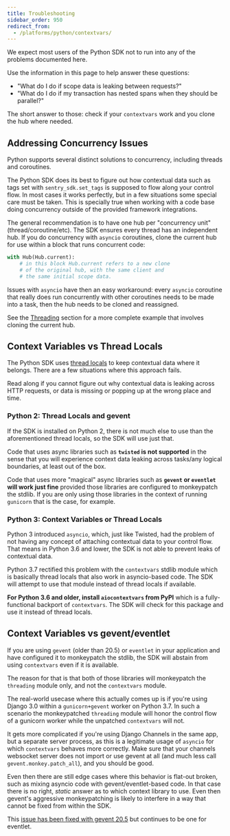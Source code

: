 ```yaml
---
title: Troubleshooting
sidebar_order: 950
redirect_from:
  - /platforms/python/contextvars/
---
```


We expect most users of the Python SDK not to run into any of the problems
documented here.

Use the information in this page to help answer these questions:

- "What do I do if scope data is leaking between requests?"
- "What do I do if my transaction has nested spans when they should be parallel?"

The short answer to those: check if your `contextvars` work and you clone the
hub where needed.

## Addressing Concurrency Issues

Python supports several distinct solutions to concurrency, including threads and
coroutines.

The Python SDK does its best to figure out how contextual data such as tags set
with `sentry_sdk.set_tags` is supposed to flow along your control flow. In most
cases it works perfectly, but in a few situations some special care must be
taken. This is specially true when working with a code base doing concurrency
outside of the provided framework integrations.

The general recommendation is to have one hub per "concurrency unit"
(thread/coroutine/etc). The SDK ensures every thread has an independent hub. If
you do concurrency with `asyncio` coroutines, clone the current hub for use
within a block that runs concurrent code:

```python
with Hub(Hub.current):
    # in this block Hub.current refers to a new clone
    # of the original hub, with the same client and
    # the same initial scope data.
```

Issues with `asyncio` have then an easy workaround: every `asyncio` coroutine
that really does run concurrently with other coroutines needs to be made into a
task, then the hub needs to be cloned and reassigned.

See the [Threading](../integrations/default-integrations/#threading) section
for a more complete example that involves cloning the current hub.

## Context Variables vs Thread Locals

The Python SDK uses [thread
locals](https://docs.python.org/3/library/threading.html#thread-local-data) to
keep contextual data where it belongs. There are a few situations where this
approach fails.

Read along if you cannot figure out why contextual data is leaking across HTTP
requests, or data is missing or popping up at the wrong place and time.

### Python 2: Thread Locals and gevent

If the SDK is installed on Python 2, there is not much else to use than the
aforementioned thread locals, so the SDK will use just that.

Code that uses async libraries such as **`twisted` is not supported** in the
sense that you will experience context data leaking across tasks/any logical
boundaries, at least out of the box.

Code that uses more "magical" async libraries such as **`gevent` or `eventlet`
will work just fine** provided those libraries are configured to monkeypatch
the stdlib. If you are only using those libraries in the context of running
`gunicorn` that is the case, for example.

### Python 3: Context Variables or Thread Locals

Python 3 introduced `asyncio`, which, just like Twisted, had the problem of not
having any concept of attaching contextual data to your control flow. That
means in Python 3.6 and lower, the SDK is not able to prevent leaks of
contextual data.

Python 3.7 rectified this problem with the `contextvars` stdlib module which is
basically thread locals that also work in asyncio-based code. The SDK will
attempt to use that module instead of thread locals if available.

**For Python 3.6 and older, install `aiocontextvars` from PyPI** which is a
fully-functional backport of `contextvars`. The SDK will check for this package
and use it instead of thread locals.

## Context Variables vs gevent/eventlet

If you are using `gevent` (older than 20.5) or `eventlet` in your application and
have configured it to monkeypatch the stdlib, the SDK will abstain from using
`contextvars` even if it is available.

The reason for that is that both of those libraries will monkeypatch the
`threading` module only, and not the `contextvars` module.

The real-world usecase where this actually comes up is if you're using Django
3.0 within a `gunicorn+gevent` worker on Python 3.7. In such a scenario the
monkeypatched `threading` module will honor the control flow of a gunicorn
worker while the unpatched `contextvars` will not.

It gets more complicated if you're using Django Channels in the same app, but a
separate server process, as this is a legitimate usage of `asyncio` for which
`contextvars` behaves more correctly. Make sure that your channels websocket
server does not import or use gevent at all (and much less call
`gevent.monkey.patch_all`), and you should be good.

Even then there are still edge cases where this behavior is flat-out broken,
such as mixing asyncio code with gevent/eventlet-based code. In that case there
is no right, _static_ answer as to which context library to use. Even then
gevent's aggressive monkeypatching is likely to interfere in a way that cannot
be fixed from within the SDK.

This [issue has been fixed with gevent
20.5](https://github.com/gevent/gevent/issues/1407) but continues to be one for
eventlet.
